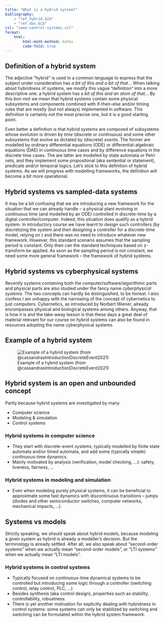 ```yaml
---
title: "What is a hybrid system?"
bibliography: 
    - "ref_hybrid.bib"
    - "ref_des.bib"
csl: "ieee-control-systems.csl"
format:
    html:
        html-math-method: katex
        code-fold: true
---
```


## Definition of a hybrid system

The adjective "hybrid" is used in a common language to express that the subject under consideration has *a bit of this and a bit of that*... When talking about hybridness of systems, we modify this vague "definition" into a more descriptive one: a hybrid system has a *bit of this and an atom of that*... By this *bon mot* we mean that hybrid systems contain some physical subsystems and components combined with if-then-else and/or timing rules that are mostly (but not always) implemented in software. This definition is certainly not the most precise one, but it is a good starting point.

Even better a definition is that hybrid systems are composed of subsystems whose evolution is driven by *time* (discrete or continuous) and some other subsystems that evolve as dictated by (discrete) *events*. The former are modelled by ordinary differential equations (ODE) or differential-algebraic equations (DAE) in continuous time cases and by difference equations in the discrete time cases. The are latter are modelled by state automata or Petri nets, and they implement some propositonal (aka sentential or statement), predicate and/or temporal logics. Let's stick to this definition of hybrid systems. As we will progress with modelling frameworks, the definition will become a bit more operational.

::: {.callout-warning}
## Hybrid systems vs sampled-data systems 
It may be a bit confusing that we are introducing a new framework for the situation that we can already handle – a physical plant evolving in continuous time (and modelled by an ODE) controlled in discrete-time by a digital controller/computer. Indeed, this situation does qualify as a hybrid system. In introductory course we have learnt to design such controllers (by discretizing the system and then designing a controller for a discrete-time model, relying on ) and there was no need to introduce whatever new framework. However, this standard scenario assumes that the sampling period is constant. Only then can the standard techniques based on z-transform be applied. As soon as the sampling period is not constant, we need some more general framework – the framework of hybrid systems.  
:::

::: {.callout-warning}
## Hybrid systems vs cyberphysical systems
Recently systems containing both the computer/software/algorithmic parts and physical parts are also studied under the fancy name *cyberphysical systems*. The two concepts can hardly be distinguished, to be honest. I also confess I am unhappy with the narrowing of the concept of cybernetics to just computers. Cybernetics, as introduced by Norbert Wiener, already encompasses physical and biological systems among others. Anyway, that is how it is and the take-away leeson is that these days a great deal of material relevant for our course on hybrid systems can also be found in resources adopting the name cyberphysical systems.
:::

## Example of a hybrid system

![Example of a hybrid system (from @cassandrasIntroductionDiscreteEvent2021)](intro_figures/example_hybrid_system_cassandras_book.png)

## Hybrid system is an open and unbounded concept

Partly because hybrid systems are investigated by many
    
- Computer science
- Modeling & simulation
- Control systems

### Hybrid systems in computer science

- They start with discrete-event systems, typically modelled by finite state automata and/or timed automata, and add some (typically simple) continuous-time dynamics.
- Mainly motivated by analysis (verification, model checking, ...): safety, liveness, fairness, ...

### Hybrid systems in modeling and simulation

- Even when modeling purely physical systems, it can be beneficial to approximate some fast dynamics with discontinuous transitions – jumps (diodes and other semiconductor switches, computer networks, mechanical impacts, ...).

::: {.callout-warning}
## Systems vs models
Strictly speaking, we should speak about hybrid models, because modeling a given system as hybrid is already a modeller's decision. But the terminology is already settled. After all, we also speak about "second-order systems" when we actually mean "second-order models", or "LTI systems" when we actually mean "LTI models".
:::

### Hybrid systems in control systems 

- Typically focused on continuous-time dynamical systems to be controlled but introducing some logic through a controller (switching control, relay control, PLC, ...)
- Besides synthesis (aka control design), properties such as stability, controllability, robustness.
- There is yet another motivation for explicitly dealing with hybridness in control systems: some systems can only be stabilized by switching and switching can be formulated within the hybrid system framework.
